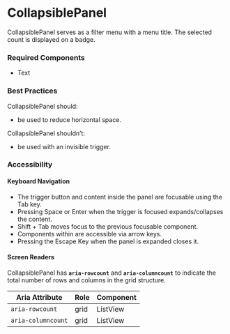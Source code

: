 <Meta title="Components/CollapsiblePanel/CollapsiblePanel" />

# CollapsiblePanel

CollapsiblePanel serves as a filter menu with a menu title. The selected count is displayed on a badge.

### Required Components

- Text

### Best Practices

CollapsiblePanel should:
- be used to reduce horizontal space.

CollapsiblePanel shouldn’t:
- be used with an invisible trigger.

### Accessibility

#### Keyboard Navigation

- The trigger button and content inside the panel are focusable using the Tab key.
- Pressing Space or Enter when the trigger is focused expands/collapses the content.
- Shift + Tab moves focus to the previous focusable component.
- Components within are accessible via arrow keys.
- Pressing the Escape Key when the panel is expanded closes it.

#### Screen Readers

CollapsiblePanel has **`aria-rowcount`** and **`aria-columncount`** to indicate the total number of rows and columns in the grid structure.

| Aria Attribute | Role | Component |
| ---- | ---- | ----------- |
| `aria-rowcount` | grid | ListView |
| `aria-columncount` | grid | ListView |
